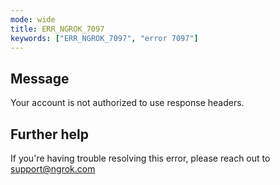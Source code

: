 ```yaml
---
mode: wide
title: ERR_NGROK_7097
keywords: ["ERR_NGROK_7097", "error 7097"]
---
```


## Message

Your account is not authorized to use response headers.

## Further help

If you're having trouble resolving this error, please reach out to [support@ngrok.com](mailto:support@ngrok.com?subject=Help%20with%20ERR_NGROK_7097)

